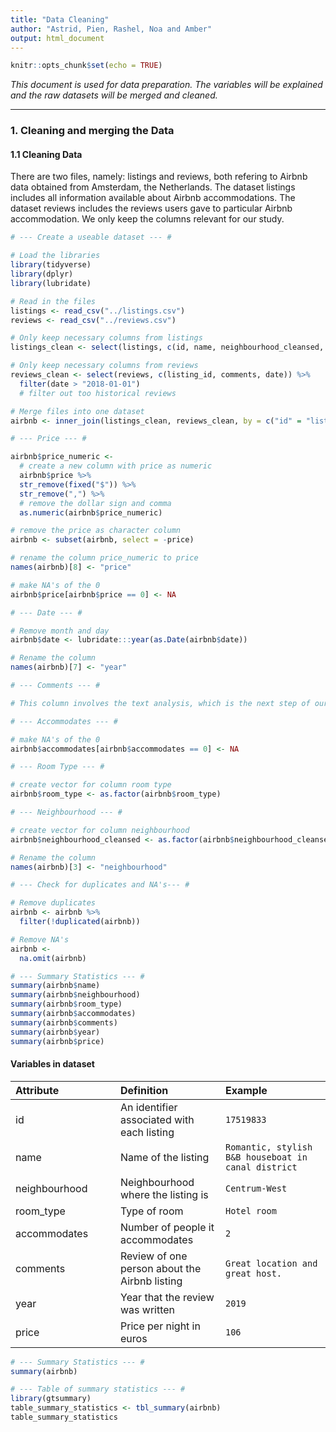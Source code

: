 ```yaml
---
title: "Data Cleaning"
author: "Astrid, Pien, Rashel, Noa and Amber"
output: html_document
---
```


```r
knitr::opts_chunk$set(echo = TRUE)
```

*This document is used for data preparation. The variables will be explained and the raw datasets will be merged and cleaned.*

--- 

### 1. Cleaning and merging the Data

#### 1.1 Cleaning Data
There are two files, namely: listings and reviews, both refering to Airbnb data obtained from Amsterdam, the Netherlands. The dataset listings includes all information available about Airbnb accommodations. The dataset reviews includes the reviews users gave to particular Airbnb accommodation. We only keep the columns relevant for our study. 

```r
# --- Create a useable dataset --- #

# Load the libraries 
library(tidyverse)
library(dplyr)
library(lubridate)

# Read in the files 
listings <- read_csv("../listings.csv")
reviews <- read_csv("../reviews.csv")

# Only keep necessary columns from listings 
listings_clean <- select(listings, c(id, name, neighbourhood_cleansed, price, room_type, accommodates))

# Only keep necessary columns from reviews 
reviews_clean <- select(reviews, c(listing_id, comments, date)) %>%
  filter(date > "2018-01-01")
  # filter out too historical reviews 

# Merge files into one dataset 
airbnb <- inner_join(listings_clean, reviews_clean, by = c("id" = "listing_id"))
```

```r
# --- Price --- #

airbnb$price_numeric <- 
  # create a new column with price as numeric 
  airbnb$price %>%
  str_remove(fixed("$")) %>% 
  str_remove(",") %>%
  # remove the dollar sign and comma 
  as.numeric(airbnb$price_numeric)

# remove the price as character column 
airbnb <- subset(airbnb, select = -price)

# rename the column price_numeric to price
names(airbnb)[8] <- "price"

# make NA's of the 0 
airbnb$price[airbnb$price == 0] <- NA
```

```r
# --- Date --- #

# Remove month and day 
airbnb$date <- lubridate:::year(as.Date(airbnb$date))

# Rename the column 
names(airbnb)[7] <- "year"
```

```r
# --- Comments --- #

# This column involves the text analysis, which is the next step of our project
```

```r
# --- Accommodates --- #

# make NA's of the 0 
airbnb$accommodates[airbnb$accommodates == 0] <- NA
```

```r
# --- Room Type --- #

# create vector for column room type 
airbnb$room_type <- as.factor(airbnb$room_type)
```

```r
# --- Neighbourhood --- #

# create vector for column neighbourhood 
airbnb$neighbourhood_cleansed <- as.factor(airbnb$neighbourhood_cleansed)

# Rename the column 
names(airbnb)[3] <- "neighbourhood"
```

```r
# --- Check for duplicates and NA's--- # 

# Remove duplicates
airbnb <- airbnb %>% 
  filter(!duplicated(airbnb))

# Remove NA's 
airbnb <- 
  na.omit(airbnb)
```

```r
# --- Summary Statistics --- #
summary(airbnb$name)
summary(airbnb$neighbourhood)
summary(airbnb$room_type)
summary(airbnb$accommodates)
summary(airbnb$comments)
summary(airbnb$year)
summary(airbnb$price)
```
#### Variables in dataset

| Attribute | Definition | Example | 
| :---- | :---- | :---- | 
| id | An identifier associated with each listing | `17519833` |
| name | Name of the listing | `Romantic, stylish B&B houseboat in canal district` | 
| neighbourhood | Neighbourhood where the listing is | `Centrum-West` |
| room_type | Type of room | `Hotel room` | 
| accommodates | Number of people it accommodates | `2` | 
| comments | Review of one person about the Airbnb listing | `Great location and great host.` | 
| year | Year that the review was written | `2019` | 
| price | Price per night in euros | `106` | 

```r
# --- Summary Statistics --- #
summary(airbnb)
```



```r
# --- Table of summary statistics --- #
library(gtsummary)
table_summary_statistics <- tbl_summary(airbnb)
table_summary_statistics
```



